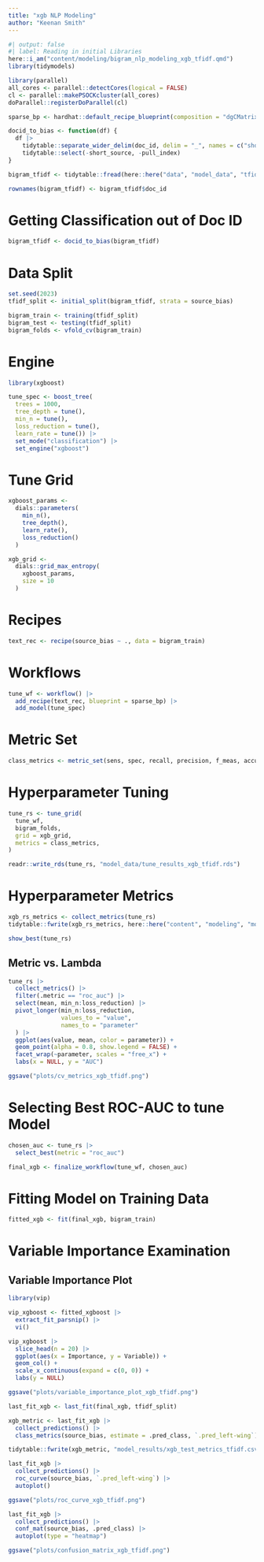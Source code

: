 ```yaml
---
title: "xgb NLP Modeling"
author: "Keenan Smith"
---
```


```r
#| output: false
#| label: Reading in initial Libraries
here::i_am("content/modeling/bigram_nlp_modeling_xgb_tfidf.qmd")
library(tidymodels)

library(parallel)
all_cores <- parallel::detectCores(logical = FALSE)
cl <- parallel::makePSOCKcluster(all_cores)
doParallel::registerDoParallel(cl)

sparse_bp <- hardhat::default_recipe_blueprint(composition = "dgCMatrix")

docid_to_bias <- function(df) {
  df |>
    tidytable::separate_wider_delim(doc_id, delim = "_", names = c("short_source", "pull_index", "source_bias"), cols_remove = TRUE) |>
    tidytable::select(-short_source, -pull_index)
}
```

```r
bigram_tfidf <- tidytable::fread(here::here("data", "model_data", "tfidf_bigram_df_4k.csv.gz"))

rownames(bigram_tfidf) <- bigram_tfidf$doc_id
```

# Getting Classification out of Doc ID

```r
bigram_tfidf <- docid_to_bias(bigram_tfidf)
```

# Data Split

```r
set.seed(2023)
tfidf_split <- initial_split(bigram_tfidf, strata = source_bias)

bigram_train <- training(tfidf_split)
bigram_test <- testing(tfidf_split)
bigram_folds <- vfold_cv(bigram_train)
```

# Engine

```r
library(xgboost)

tune_spec <- boost_tree(
  trees = 1000,
  tree_depth = tune(), 
  min_n = tune(),
  loss_reduction = tune(),
  learn_rate = tune()) |>
  set_mode("classification") |>
  set_engine("xgboost")
```

# Tune Grid

```r
xgboost_params <- 
  dials::parameters(
    min_n(),
    tree_depth(),
    learn_rate(),
    loss_reduction()
  )

xgb_grid <- 
  dials::grid_max_entropy(
    xgboost_params, 
    size = 10
  )
```

# Recipes

```r
text_rec <- recipe(source_bias ~ ., data = bigram_train)
```

# Workflows

```r
tune_wf <- workflow() |>
  add_recipe(text_rec, blueprint = sparse_bp) |>
  add_model(tune_spec)
```

# Metric Set

```r
class_metrics <- metric_set(sens, spec, recall, precision, f_meas, accuracy, roc_auc, pr_auc)
```

# Hyperparameter Tuning

```r
tune_rs <- tune_grid(
  tune_wf,
  bigram_folds,
  grid = xgb_grid,
  metrics = class_metrics,
)

readr::write_rds(tune_rs, "model_data/tune_results_xgb_tfidf.rds")
```

# Hyperparameter Metrics

```r
xgb_rs_metrics <- collect_metrics(tune_rs)
tidytable::fwrite(xgb_rs_metrics, here::here("content", "modeling", "model_results", "xgb_rs_metrics_tfidf_bigrams_4k.csv"))

show_best(tune_rs)
```

## Metric vs. Lambda

```r
tune_rs |>
  collect_metrics() |>
  filter(.metric == "roc_auc") |>
  select(mean, min_n:loss_reduction) |>
  pivot_longer(min_n:loss_reduction,
               values_to = "value",
               names_to = "parameter"
  ) |>
  ggplot(aes(value, mean, color = parameter)) +
  geom_point(alpha = 0.8, show.legend = FALSE) +
  facet_wrap(~parameter, scales = "free_x") +
  labs(x = NULL, y = "AUC")

ggsave("plots/cv_metrics_xgb_tfidf.png")
```

# Selecting Best ROC-AUC to tune Model

```r
chosen_auc <- tune_rs |>
  select_best(metric = "roc_auc")

final_xgb <- finalize_workflow(tune_wf, chosen_auc)
```

# Fitting Model on Training Data

```r
fitted_xgb <- fit(final_xgb, bigram_train)
```

# Variable Importance Examination

## Variable Importance Plot

```r
library(vip)

vip_xgboost <- fitted_xgboost |>
  extract_fit_parsnip() |>
  vi()

vip_xgboost |>
  slice_head(n = 20) |>
  ggplot(aes(x = Importance, y = Variable)) +
  geom_col() +
  scale_x_continuous(expand = c(0, 0)) +
  labs(y = NULL)

ggsave("plots/variable_importance_plot_xgb_tfidf.png")
```

```r
last_fit_xgb <- last_fit(final_xgb, tfidf_split)

xgb_metric <- last_fit_xgb |>
  collect_predictions() |>
  class_metrics(source_bias, estimate = .pred_class, `.pred_left-wing`)

tidytable::fwrite(xgb_metric, "model_results/xgb_test_metrics_tfidf.csv")

last_fit_xgb |>
  collect_predictions() |>
  roc_curve(source_bias, `.pred_left-wing`) |>
  autoplot()

ggsave("plots/roc_curve_xgb_tfidf.png")

last_fit_xgb |>
  collect_predictions() |>
  conf_mat(source_bias, .pred_class) |>
  autoplot(type = "heatmap")

ggsave("plots/confusion_matrix_xgb_tfidf.png")
```

